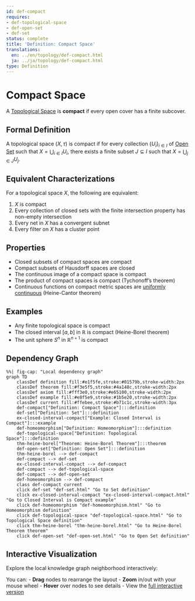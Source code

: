 ```yaml
---
id: def-compact
requires:
- def-topological-space
- def-open-set
- def-set
status: complete
title: 'Definition: Compact Space'
translations:
  en: ../en/topology/def-compact.html
  ja: ../ja/topology/def-compact.html
type: Definition
---
```


# Compact Space {#def-compact}

A [Topological Space](def-topological-space.qmd) is **compact** if every open cover has a finite subcover.

## Formal Definition

A topological space $(X, \tau)$ is compact if for every collection $\{U_i\}_{i \in I}$ of [Open Set](def-open-set.qmd) such that $X = \bigcup_{i \in I} U_i$, there exists a finite subset $J \subseteq I$ such that $X = \bigcup_{j \in J} U_j$.

## Equivalent Characterizations

For a topological space $X$, the following are equivalent:

1. $X$ is compact
2. Every collection of closed sets with the finite intersection property has non-empty intersection
3. Every net in $X$ has a convergent subnet
4. Every filter on $X$ has a cluster point

## Properties

- Closed subsets of compact spaces are compact
- Compact subsets of Hausdorff spaces are closed
- The continuous image of a compact space is compact
- The product of compact spaces is compact (Tychonoff's theorem)
- Continuous functions on compact metric spaces are [uniformly continuous](../analysis/def-uniform-continuity.qmd) (Heine-Cantor theorem)

## Examples

- Any finite topological space is compact
- The closed interval $[a, b]$ in $\mathbb{R}$ is compact (Heine-Borel theorem)
- The unit sphere $S^n$ in $\mathbb{R}^{n+1}$ is compact

## Dependency Graph

```mermaid
%%| fig-cap: "Local dependency graph"
graph TD
    classDef definition fill:#e1f5fe,stroke:#01579b,stroke-width:2px
    classDef theorem fill:#f3e5f5,stroke:#4a148c,stroke-width:2px
    classDef axiom fill:#fff3e0,stroke:#e65100,stroke-width:2px
    classDef example fill:#e8f5e9,stroke:#1b5e20,stroke-width:2px
    classDef current fill:#ffebee,stroke:#b71c1c,stroke-width:3px
    def-compact["Definition: Compact Space"]:::definition
    def-set["Definition: Set"]:::definition
    ex-closed-interval-compact["Example: Closed Interval is Compact"]:::example
    def-homeomorphism["Definition: Homeomorphism"]:::definition
    def-topological-space["Definition: Topological Space"]:::definition
    thm-heine-borel["Theorem: Heine-Borel Theorem"]:::theorem
    def-open-set["Definition: Open Set"]:::definition
    thm-heine-borel --> def-compact
    def-compact --> def-set
    ex-closed-interval-compact --> def-compact
    def-compact --> def-topological-space
    def-compact --> def-open-set
    def-homeomorphism --> def-compact
    class def-compact current
    click def-set "def-set.html" "Go to Set definition"
    click ex-closed-interval-compact "ex-closed-interval-compact.html" "Go to Closed Interval is Compact example"
    click def-homeomorphism "def-homeomorphism.html" "Go to Homeomorphism definition"
    click def-topological-space "def-topological-space.html" "Go to Topological Space definition"
    click thm-heine-borel "thm-heine-borel.html" "Go to Heine-Borel Theorem theorem"
    click def-open-set "def-open-set.html" "Go to Open Set definition"
```

## Interactive Visualization

Explore the local knowledge graph neighborhood interactively:

::: {.graph-viz data-id="def-compact" data-width="700" data-height="500"}
:::

You can:
- **Drag** nodes to rearrange the layout
- **Zoom** in/out with your mouse wheel
- **Hover** over nodes to see details
- View the [full interactive version](../../output/interactive/def-compact.html){target="_blank"}
